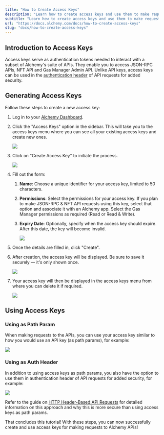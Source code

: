 ```yaml
---
title: "How to Create Access Keys"
description: "Learn how to create access keys and use them to make requests to Alchemy APIs"
subtitle: "Learn how to create access keys and use them to make requests to Alchemy APIs"
url: "https://docs.alchemy.com/docs/how-to-create-access-keys"
slug: "docs/how-to-create-access-keys"
---
```


## Introduction to Access Keys

Access keys serve as authentication tokens needed to interact with a subset of Alchemy's suite of APIs. They enable you to access JSON-RPC APIs, NFT API and Gas Manager Admin API. Unlike API keys, access keys can be used in the [authentication header](/docs/how-to-use-api-keys-in-http-headers) of API requests for added security.

## Generating Access Keys

Follow these steps to create a new access key:

1. Log in to your [Alchemy Dashboard](https://dashboard.alchemy.com/).

2. Click the "Access Keys" option in the sidebar. This will take you to the access keys menu where you can see all your existing access keys and create new ones.

   ![](7e3f164-image.png)

3. Click on "Create Access Key" to initiate the process.

   ![](cc05340-image.png)

4. Fill out the form:

   1. **Name**: Choose a unique identifier for your access key, limited to 50 characters.

   2. **Permissions**: Select the permissions for your access key. If you plan to make JSON-RPC & NFT API requests using this key, select that option and associate it with an Alchemy app. Select the Gas Manager permissions as required (Read or Read & Write).

   3. **Expiry Date**: Optionally, specify when the access key should expire. After this date, the key will become invalid.

      ![](86aa485-image.png)

5. Once the details are filled in, click "Create".

6. After creation, the access key will be displayed. Be sure to save it securely — it's only shown once.

   ![](9ad941c-image.png)

7. Your access key will then be displayed in the access keys menu from where you can delete it if required.

   ![](7557f3d-image.png)

## Using Access Keys

### Using as Path Param

When making requests to the APIs, you can use your access key similar to how you would use an API key (as path params), for example:

![](96820cf-image.png)

### Using as Auth Header

In addition to using access keys as path params, you also have the option to use them in authentication header of API requests for added security, for example:

![](efc9927-image.png)

Refer to the guide on [HTTP Header-Based API Requests](/docs/how-to-use-api-keys-in-http-headers) for detailed information on this approach and why this is more secure than using access keys as path params.

That concludes this tutorial! With these steps, you can now successfully create and use access keys for making requests to Alchemy APIs!
